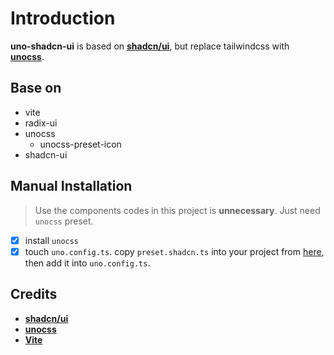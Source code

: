 # Introduction

**uno-shadcn-ui** is based on [**shadcn/ui**](https://ui.shadcn.com/), but replace tailwindcss with [**unocss**](https://unocss.dev/).

## Base on

- vite
- radix-ui
- unocss
  - unocss-preset-icon
- shadcn-ui

## Manual Installation

> Use the components codes in this project is **unnecessary**. Just need `unocss` preset.

- [x] install `unocss`
- [x] touch `uno.config.ts`. copy `preset.shadcn.ts` into your project from [here](https://github.com/fisand/uno-shadcn-ui/blob/main/preset.shadcn.ts), then add it into `uno.config.ts`.

## Credits

- [**shadcn/ui**](https://ui.shadcn.com/)
- [**unocss**](https://unocss.dev/)
- [**Vite**](https://vitejs.dev/)
